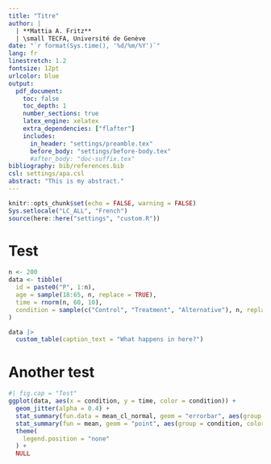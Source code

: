 ```yaml
---
title: "Titre"
author: |
  | **Mattia A. Fritz**
  | \small TECFA, Université de Genève
date: "`r format(Sys.time(), '%d/%m/%Y')`"
lang: fr
linestretch: 1.2
fontsize: 12pt
urlcolor: blue
output:
  pdf_document:
    toc: false
    toc_depth: 1
    number_sections: true
    latex_engine: xelatex
    extra_dependencies: ["flafter"]
    includes:
      in_header: "settings/preamble.tex"
      before_body: "settings/before-body.tex"
      #after_body: "doc-suffix.tex"
bibliography: bib/references.bib
csl: settings/apa.csl
abstract: "This is my abstract."
---
```


```r
knitr::opts_chunk$set(echo = FALSE, warning = FALSE)
Sys.setlocale("LC_ALL", "French")
source(here::here("settings", "custom.R"))
```

# Test 
```r
n <- 200
data <- tibble(
  id = paste0("P", 1:n),
  age = sample(18:65, n, replace = TRUE),
  time = rnorm(n, 60, 10),
  condition = sample(c("Control", "Treatment", "Alternative"), n, replace = TRUE)
)

data |> 
  custom_table(caption_text = "What happens in here?")
```


# Another test
```r
#| fig.cap = "Test"
ggplot(data, aes(x = condition, y = time, color = condition)) +
  geom_jitter(alpha = 0.4) +
  stat_summary(fun.data = mean_cl_normal, geom = "errorbar", aes(group = condition, color = condition), width = 0.4) +
  stat_summary(fun = mean, geom = "point", aes(group = condition, color = condition), size = 3, shape = 15) +
  theme(
    legend.position = "none"
  ) +
  NULL
```

